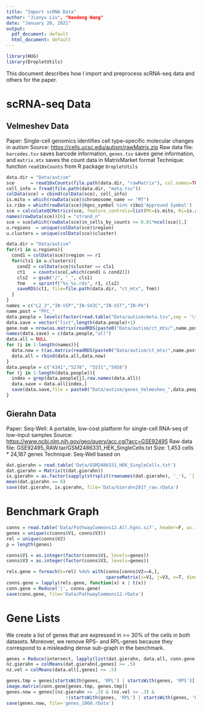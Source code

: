 ```yaml
---
title: "Import scRNA Data"
author: "Jianyu Liu", "Haodong Wang"
date: "January 20, 2021"
output:
  pdf_document: default
  html_document: default
---
```


```r
library(HUG)
library(DropletUtils)
```


This document describes how I import and preprocess scRNA-seq data and others for the paper.

# scRNA-seq Data
## Velmeshev Data
Paper:  Single-cell genomics identifies cell type–specific molecular changes in autism
Source: <https://cells.ucsc.edu/autism/rawMatrix.zip>
Raw data file: ```barcodes.tsv``` saves barcode information, ```genes.tsv``` saves gene information, and ```matrix.mtx``` saves the count data in MatrixMarket format
Technique: function ```read10xCounts``` from R package ```DropletUtils```

```r
data.dir = "Data/autism"
sce      = read10xCounts(file.path(data.dir, "rawMatrix"), col.names=TRUE)
cell_info = fread(file.path(data.dir, "meta.tsv"))
colData(sce) = cbind(colData(sce), cell_info)
is.mito = which(rowData(sce)$chromosome_name == "MT")
is.ribo = which(rowData(sce)$hgnc_symbol %in% ribo$'Approved Symbol')
sce = calculateQCMetrics(sce, feature_controls=list(Mt=is.mito, Ri=is.ribo))
names(rowData(sce))[6] = "strand_n"
sce = sce[which(rowData(sce)$n_cells_by_counts >= 0.01*ncol(sce)),]
u.regions  = unique(colData(sce)$region)
u.clusters = unique(colData(sce)$cluster)

data.dir = "Data/autism"
for(r1 in u.regions){
  cond1 = colData(sce)$region == r1
  for(cls1 in u.clusters){
    cond2 = colData(sce)$cluster == cls1
    ct1   = counts(sce[,which(cond1 & cond2)])
    cls2  = gsub("/", "_", cls1)
    fnm   = sprintf("%s_%s.rds", r1, cls2)
    saveRDS(ct1, file=file.path(data.dir, "ct_mtx", fnm))
  }
}
names = c("L2_3","IN-VIP","IN-SV2C","IN-SST","IN-PV")
name.post = "PFC_"
data.people = levels(factor(read.table("Data/autism/meta.tsv",sep = '\t',header = TRUE)$individual))
data.save = vector("list",length(data.people)+1)
gene.num = nrow(as.matrix(readRDS(paste0("Data/autism/ct_mtx/",name.post,names[1],".rds"))))
names(data.save) = c(data.people,"all")
data.all = NULL
for (i in 1:length(names)){
  data.now = t(as.matrix(readRDS(paste0("Data/autism/ct_mtx/",name.post,names[i],".rds"))))
  data.all = rbind(data.all,data.now)
}
data.people = c("4341","5278", "5531","5958")
for (j in 1:length(data.people)){
  index = grep(data.people[j],row.names(data.all))
  data.save = data.all[index,]
  save(data.save,file = paste0("Data/autism/genes_Velmeshev_",data.people[j],"_5cluster.rData"))
}
```


## Gierahn Data
Paper: Seq-Well: A portable, low-cost platform for single-cell RNA-seq of low-input samples
Source: <https://www.ncbi.nlm.nih.gov/geo/query/acc.cgi?acc=GSE92495>
Raw data file: GSE92495_RAW.tar/GSM2486331_HEK_SingleCells.txt
Size: 1,453 cells * 24,187 genes
Technique: Seq-Well based on 

```r
dat.gierahn = read.table('Data/GSM2486331_HEK_SingleCells.txt')
dat.gierahn = Matrix(t(dat.gierahn))
ix.gierahn = as.factor(sapply(strsplit(rownames(dat.gierahn), '_'), `[`, 1))
mean(dat.gierahn == 0)
save(dat.gierahn, ix.gierahn, file='Data/Gierahn2017_raw.rData')
```


# Benchmark Graph
```r
conns = read.table('Data/PathwayCommons12.All.hgnc.sif', header=F, as.is=T)
genes = unique(c(conns$V1, conns$V3))
rel = unique(conns$V2)
p = length(genes)

conns$V1 = as.integer(factor(conns$V1, levels=genes))
conns$V3 = as.integer(factor(conns$V3, levels=genes))

rels.gene = foreach(k=rel) %do% with(conns[conns$V2==k,], 
                                     sparseMatrix(i=V1, j=V3, x=T, dims=c(p, p), dimnames=list(genes, genes)))
conns.gene = lapply(rels.gene, function(x) x | t(x))
conn.gene = Reduce('|', conns.gene)
save(conn.gene, file='Data/PathwayCommons12.rData')
```

# Gene Lists
We create a list of genes that are expressed in >= 30% of the cells in both datasets. Moreover, we remove RPS- and RPL-genes because they correspond to a misleading dense sub-graph in the benchmark.

```r
genes = Reduce(intersect, lapply(list(dat.gierahn, data.all, conn.gene), colnames))
nz.gierahn = colMeans(dat.gierahn[,genes] >= .5)
nz.vel = colMeans(data.all[,genes] >= .5)

genes.tmp = genes[startsWith(genes, 'RPL') | startsWith(genes, 'RPS')]
image.matrix(conn.gene[genes.tmp, genes.tmp])
genes.now = genes[(nz.gierahn >= .3) & (nz.vel >= .3) &
                      !(startsWith(genes, 'RPL') | startsWith(genes, 'RPS'))]
save(genes.now, file='genes_1960.rData')
```
